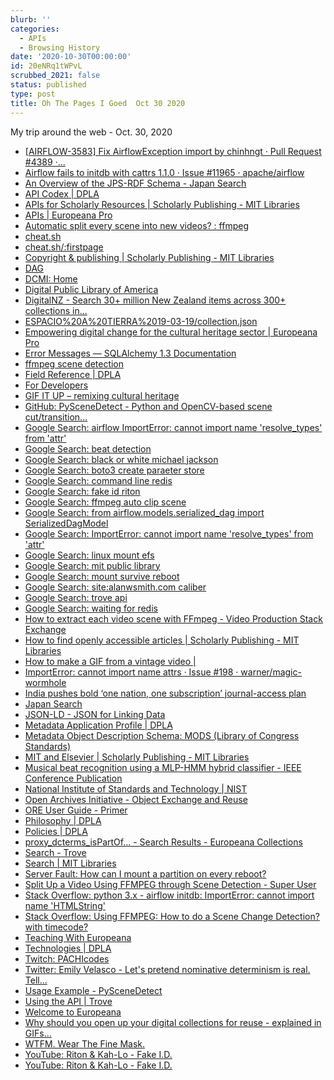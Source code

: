 ```yaml
---
blurb: ''
categories:
  - APIs
  - Browsing History
date: '2020-10-30T00:00:00'
id: 20eNRq1tWPvL
scrubbed_2021: false
status: published
type: post
title: Oh The Pages I Goed  Oct 30 2020
---
```


My trip around the web - Oct. 30, 2020


- [[AIRFLOW-3583] Fix AirflowException import by chinhngt · Pull Request #4389 ·...](https://github.com/apache/airflow/pull/4389)
- [Airflow fails to initdb with cattrs 1.1.0 · Issue #11965 · apache/airflow](https://github.com/apache/airflow/issues/11965)
- [An Overview of the JPS-RDF Schema - Japan Search](https://jpsearch.go.jp/static/developer/introduction/)
- [API Codex | DPLA](https://pro.dp.la/developers/api-codex)
- [APIs for Scholarly Resources | Scholarly Publishing - MIT Libraries](https://libraries.mit.edu/scholarly/publishing/apis-for-scholarly-resources/)
- [APIs | Europeana Pro](https://pro.europeana.eu/page/apis)
- [Automatic split every scene into new videos? : ffmpeg](https://www.reddit.com/r/ffmpeg/comments/9qf44x/automatic_split_every_scene_into_new_videos/)
- [cheat.sh](https://brontosaurusrex.github.io/2020/10/28/cheat.sh/)
- [cheat.sh/:firstpage](http://cheat.sh/)
- [Copyright & publishing | Scholarly Publishing - MIT Libraries](https://libraries.mit.edu/scholarly/publishing/)
- [DAG](https://dagworld.com/)
- [DCMI: Home](http://dublincore.org/)
- [Digital Public Library of America](https://dp.la/)
- [DigitalNZ - Search 30+ million New Zealand items across 300+ collections in...](https://digitalnz.org/)
- [ESPACIO%20A%20TIERRA%2019-03-19/collection.json](https://images-assets.nasa.gov/video/ESPACIO%20A%20TIERRA%2019-03-19/collection.json)
- [Empowering digital change for the cultural heritage sector | Europeana Pro](https://pro.europeana.eu/)
- [Error Messages — SQLAlchemy 1.3 Documentation](https://docs.sqlalchemy.org/en/13/errors.html)
- [ffmpeg scene detection](https://brontosaurusrex.github.io/2019/03/11/ffmpeg-scene-detection/)
- [Field Reference | DPLA](https://pro.dp.la/developers/field-reference)
- [For Developers](https://jpsearch.go.jp/static/developer/en.html)
- [GIF IT UP – remixing cultural heritage](https://gifitup.net/)
- [GitHub: PySceneDetect - Python and OpenCV-based scene cut/transition...](https://github.com/Breakthrough/PySceneDetect)
- [Google Search: airflow ImportError: cannot import name 'resolve_types' from 'attr'](https://www.google.com/search?newwindow=1&client=safari&rls=en&ei=tYOcX8nKE6Wk_QbLq6LIBg&q=airflow+ImportError%3A+cannot+import+name+%27resolve_types%27+from+%27attr%27&oq=airflow+ImportError%3A+cannot+import+name+%27resolve_types%27+from+%27attr%27&gs_lcp=CgZwc3ktYWIQAzoECAAQR1C5YljuaGCnamgAcAJ4AIABxAGIAdQGkgEDMi41mAEAoAEBqgEHZ3dzLXdpesgBCMABAQ&sclient=psy-ab&ved=0ahUKEwiJ-dXFn93sAhUlUt8KHcuVCGkQ4dUDCAw&uact=5)
- [Google Search: beat detection](https://www.google.com/search?newwindow=1&client=safari&rls=en&ei=E3GcX5aNJMyA5wLjnI2YDA&q=beat+detection&oq=beat+detection&gs_lcp=CgZwc3ktYWIQAzIFCAAQyQMyAggAMgIIADICCAAyAggAMgIIADICCAAyAggAMgIIADICCAA6BAgAEEc6CAgAEMkDEJECOggIABCxAxCRAjoFCAAQsQM6BAgAEAo6BQgAEJECOgcIABCxAxAKUItGWMdVYKFXaABwA3gAgAGFAYgBswaSAQM4LjGYAQCgAQGqAQdnd3Mtd2l6yAEIwAEB&sclient=psy-ab&ved=0ahUKEwjW4qTjjd3sAhVMwFkKHWNOA8MQ4dUDCAw&uact=5)
- [Google Search: black or white michael jackson](https://www.google.com/search?client=safari&rls=en&q=black+or+white+michael+jackson&ie=UTF-8&oe=UTF-8)
- [Google Search: boto3 create paraeter store](https://www.google.com/search?client=safari&rls=en&q=boto3+create+paraeter+store&ie=UTF-8&oe=UTF-8)
- [Google Search: command line redis](https://www.google.com/search?client=safari&rls=en&q=command+line+redis&ie=UTF-8&oe=UTF-8)
- [Google Search: fake id riton](https://www.google.com/search?newwindow=1&client=safari&rls=en&ei=fEOcX-nUA8HP5gK71L7AAw&q=fake+id+riton&oq=fake+id+riton&gs_lcp=CgZwc3ktYWIQAzIICC4QkQIQkwIyAggAMgIIADICCAAyAggAMgIIADIECAAQHjIECAAQHjIECAAQHjIECAAQHjoECAAQRzoHCC4QDRCTAjoECAAQDToICAAQCBAHEB46BggAEA0QHjoGCAAQCBAeOggIABAIEA0QHlCxG1jAPmDcQWgCcAJ4AIABXIgBuAKSAQE0mAEAoAEBqgEHZ3dzLXdpesgBCMABAQ&sclient=psy-ab&ved=0ahUKEwjpgu-l4tzsAhXBp1kKHTuqDzgQ4dUDCAw&uact=5)
- [Google Search: ffmpeg auto clip scene](https://www.google.com/search?client=safari&rls=en&q=ffmpeg+auto+clip+scene&ie=UTF-8&oe=UTF-8)
- [Google Search: from airflow.models.serialized_dag import SerializedDagModel](https://www.google.com/search?client=safari&rls=en&q=from+airflow.models.serialized_dag+import+SerializedDagModel&ie=UTF-8&oe=UTF-8)
- [Google Search: ImportError: cannot import name 'resolve_types' from 'attr'](https://www.google.com/search?client=safari&rls=en&q=ImportError:+cannot+import+name+%27resolve_types%27+from+%27attr%27&ie=UTF-8&oe=UTF-8)
- [Google Search: linux mount efs](https://www.google.com/search?client=safari&rls=en&q=linux+mount+efs&ie=UTF-8&oe=UTF-8)
- [Google Search: mit public library](https://www.google.com/search?client=safari&rls=en&q=mit+public+library&ie=UTF-8&oe=UTF-8)
- [Google Search: mount survive reboot](https://www.google.com/search?client=safari&rls=en&q=mount+survive+reboot&ie=UTF-8&oe=UTF-8)
- [Google Search: site:alanwsmith.com caliber](https://www.google.com/search?newwindow=1&client=safari&rls=en&ei=LoucX4jDFOjK5gKE_KnADA&q=site%3Aalanwsmith.com+caliber&oq=site%3Aalanwsmith.com+caliber&gs_lcp=CgZwc3ktYWIQAzoECAAQR1D6aViFdmDvgwFoAHADeACAAUuIAekDkgEBN5gBAKABAaoBB2d3cy13aXrIAQTAAQE&sclient=psy-ab&ved=0ahUKEwiIku_Vpt3sAhVopVkKHQR-CsgQ4dUDCAw&uact=5)
- [Google Search: trove api](https://www.google.com/search?client=safari&rls=en&q=trove+api&ie=UTF-8&oe=UTF-8)
- [Google Search: waiting for redis](https://www.google.com/search?client=safari&rls=en&q=waiting+for+redis&ie=UTF-8&oe=UTF-8)
- [How to extract each video scene with FFmpeg - Video Production Stack Exchange](https://video.stackexchange.com/questions/28613/how-to-extract-each-video-scene-with-ffmpeg)
- [How to find openly accessible articles | Scholarly Publishing - MIT Libraries](https://libraries.mit.edu/scholarly/publishing/find-oa-articles/)
- [How to make a GIF from a vintage video |](https://blog.europeana.eu/2017/10/make-a-gif-from-a-vintage-video/)
- [ImportError: cannot import name attrs · Issue #198 · warner/magic-wormhole](https://github.com/warner/magic-wormhole/issues/198)
- [India pushes bold ‘one nation, one subscription’ journal-access plan](https://www.nature.com/articles/d41586-020-02708-4?utm_source=Nature+Briefing&utm_campaign=2acca733e7-briefing-dy-20200930&utm_medium=email&utm_term=0_c9dfd39373-2acca733e7-44281041)
- [Japan Search](https://jpsearch.go.jp/)
- [JSON-LD - JSON for Linking Data](https://json-ld.org/)
- [Metadata Application Profile | DPLA](https://pro.dp.la/hubs/metadata-application-profile)
- [Metadata Object Description Schema: MODS (Library of Congress Standards)](http://www.loc.gov/standards/mods/)
- [MIT and Elsevier | Scholarly Publishing - MIT Libraries](https://libraries.mit.edu/scholarly/publishing/mit-elsevier/)
- [Musical beat recognition using a MLP-HMM hybrid classifier - IEEE Conference Publication](https://ieeexplore.ieee.org/document/1414367)
- [National Institute of Standards and Technology | NIST](https://www.time.gov/)
- [Open Archives Initiative - Object Exchange and Reuse](http://www.openarchives.org/ore/)
- [ORE User Guide - Primer](http://www.openarchives.org/ore/1.0/primer#Example)
- [Philosophy | DPLA](https://pro.dp.la/developers/philosophy)
- [Policies | DPLA](https://pro.dp.la/developers/policies#get-a-key)
- [proxy_dcterms_isPartOf... - Search Results - Europeana Collections](https://classic.europeana.eu/portal/en/search?q=proxy_dcterms_isPartOf:%22Open%20Images%22&f[REUSABILITY][]=open&view=grid&utm_source=new-website&utm_medium=button)
- [Search - Trove](https://trove.nla.gov.au/search?keyword=api)
- [Search | MIT Libraries](https://lib.mit.edu/search/bento?q=videos)
- [Server Fault: How can I mount a partition on every reboot?](https://serverfault.com/questions/302122/how-can-i-mount-a-partition-on-every-reboot)
- [Split Up a Video Using FFMPEG through Scene Detection - Super User](https://superuser.com/questions/819573/split-up-a-video-using-ffmpeg-through-scene-detection)
- [Stack Overflow: python 3.x - airflow initdb: ImportError: cannot import name 'HTMLString'](https://stackoverflow.com/questions/61362750/airflow-initdb-importerror-cannot-import-name-htmlstring)
- [Stack Overflow: Using FFMPEG: How to do a Scene Change Detection? with timecode?](https://stackoverflow.com/questions/35675529/using-ffmpeg-how-to-do-a-scene-change-detection-with-timecode)
- [Teaching With Europeana](https://teachwitheuropeana.eun.org/)
- [Technologies | DPLA](https://pro.dp.la/developers/technologies)
- [Twitch: PACHIcodes](https://www.twitch.tv/pachicodes)
- [Twitter: Emily Velasco - Let's pretend nominative determinism is real. Tell...](https://twitter.com/MLE_Online/status/1322365714024468480)
- [Usage Example - PySceneDetect](https://pyscenedetect.readthedocs.io/en/latest/examples/usage-example/)
- [Using the API | Trove](https://trove.nla.gov.au/about/create-something/using-api)
- [Welcome to Europeana](https://www.europeana.eu/en)
- [Why should you open up your digital collections for reuse - explained in GIFs...](https://pro.europeana.eu/post/why-should-you-open-up-your-digital-collections-for-reuse-explained-in-gifs)
- [WTFM. Wear The Fine Mask.](https://brontosaurusrex.github.io/)
- [YouTube: Riton & Kah-Lo - Fake I.D. ](https://www.youtube.com/watch?v=Lp__a8p0xCY)
- [YouTube: Riton & Kah-Lo - Fake I.D. ](https://www.youtube.com/watch?v=p-rSdt0aFuw)
